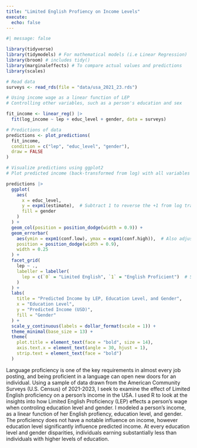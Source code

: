 ```yaml
---
title: "Limited English Profiency on Income Levels"
execute: 
  echo: false
---
```


```r
#| message: false

library(tidyverse)
library(tidymodels) # For mathematical models (i.e Linear Regression)
library(broom) # includes tidy()
library(marginaleffects) # To compare actual values and predictions
library(scales)
```

```r
# Read data
surveys <- read_rds(file = "data/usa_2021_23.rds")
```

```r
# Using income wage as a linear function of LEP
# Controlling other variables, such as a person's education and sex

fit_income <- linear_reg() |>
  fit(log_income ~ lep + educ_level + gender, data = surveys)
```

```r
# Predictions of data
predictions <- plot_predictions(
  fit_income,
  condition = c("lep", "educ_level", "gender"),
  draw = FALSE
)

# Visualize predictions using ggplot2
# Plot predicted income (back-transformed from log) with all variables

predictions |>
  ggplot(
    aes(
      x = educ_level,
      y = expm1(estimate),  # Subtract 1 to reverse the +1 from log transformation
      fill = gender
    )
  ) +
  geom_col(position = position_dodge(width = 0.9)) +
  geom_errorbar(
    aes(ymin = expm1(conf.low), ymax = expm1(conf.high)),  # Also adjust error bars
    position = position_dodge(width = 0.9),
    width = 0.25
  ) +
  facet_grid(
    lep ~ .,
    labeller = labeller(
      lep = c(`0` = "Limited English", `1` = "English Proficient")  # Swapped the labels
    )
  ) +
  labs(
    title = "Predicted Income by LEP, Education Level, and Gender",
    x = "Education Level",
    y = "Predicted Income (USD)",
    fill = "Gender"
  ) +
  scale_y_continuous(labels = dollar_format(scale = 1)) +
  theme_minimal(base_size = 13) +
  theme(
    plot.title = element_text(face = "bold", size = 14),
    axis.text.x = element_text(angle = 30, hjust = 1),
    strip.text = element_text(face = "bold")
  )
```

Language proficiency is one of the key requirements in almost every job posting, and being proficient in a language can open new doors for an individual. Using a sample of data drawn from the American Community Surveys (U.S. Census) of 2021-2023, I seek to examine the effect of Limited English proficiency on a person's income in the USA. I used R to look at the insights into how Limited English Proficiency (LEP) effects a person's wage when controling education level and gender. I modeled a person's income, as a linear function of her English profiency, education level, and gender. The proficiency does not have a notable influence on income, however education level significantly influence predicted income. At every education level and gender disparities, individuals earning substantially less than individuals with higher levels of education.
